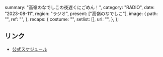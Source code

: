   summary: "高嶺のなでしこの夜遅くにごめん！",
  category: "RADIO",
  date: "2023-08-11",
  region: "ラジオ",
  present: ["高嶺のなでしこ"],
  image: {
    path: "",
    ref: "",
  },
  recaps: {
    costume: "",
    setlist: [],
    url: "",
  },
};

## リンク

- [公式スケジュール](https://takanenonadeshiko.jp/?p=1009)
